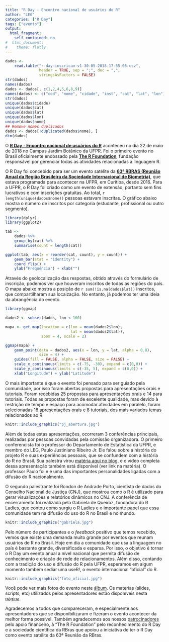 ```yaml
---
title: "R Day - Encontro nacional de usuários do R"
author: "LEG"
categories: ["R Day"]
tags: ["evento"]
output:
  html_fragment:
    self_contained: no
#  html_document:
#    theme: flatly
---
```


```r
dados <-
    read.table("r-day-inscricao-v1-30-05-2018-17-55-05.csv",
               header = TRUE, sep = ";", dec = ",",
               stringsAsFactors = FALSE)
str(dados)
names(dados)
dados <- dados[, c(1,2,4,5,6,8,9)]
names(dados) <- c("cod", "nome", "cidade", "inst", "cat", "lat", "lon")
str(dados)
unique(dados$cidade)
unique(dados$cat)
unique(dados$lat)
unique(dados$lon)
unique(dados$nome)
## Remove nomes duplicados
dados <- dados[!duplicated(dados$nome), ]
dim(dados)
```

O **[R Day - Encontro nacional de usuários do
R](http://rday.leg.ufpr.br/)** aconteceu no dia 22 de maio de 2018 no
Campus Jardim Botânico da UFPR. Foi o primeiro evento no Brasil
oficialmente endossado pela **[The R
Foundation](https://www.r-project.org/foundation/)**, fundação
responsável por gerenciar todas as atividades relacionadas à linguagem
R.

O R Day foi concebido para ser um evento satélite da **[63ª RBRAS (Reunião
Anual da Região Brasileira da Sociedade Internacional de
Biometria)](http://www.rbras.org.br/rbras63/)**, que
estava programada para acontecer na UFPR, em Curitiba, desde 2016. Para a UFPR, o R Day
foi criado como um evento de extensão, portanto sem fins
lucrativos e com inscrições gratuitas. Ao total,
`r length(unique(dados$nome))` pessoas estavam inscritas. O gráfico
abaixo mostra o número de inscritos por categoria (estudante,
profissional ou outro segmento).

```r
library(dplyr)
library(ggplot2)

tab <-
    dados %>%
    group_by(cat) %>%
    summarise(count = length(cat))

ggplot(tab, aes(x = reorder(cat, count), y = count)) +
    geom_bar(stat = "identity") +
    coord_flip() +
    ylab("Frequência") + xlab("")
```

Através do geolocalização das respostas, obtido através do
formulário de inscrição, podemos ver que houveram inscritos de todas as
regiões do país. O mapa abaixo mostra a posição de
`r sum(!is.na(dados$lat))` inscritos, que compartilharam sua locaização.
No entanto, já podemos ter uma ideia da abrangência do evento.

```r
library(ggmap)

dados2 <- subset(dados, lon < 100)

mapa <- get_map(location = c(lon = mean(dados2$lon),
                             lat = mean(dados2$lat)),
                zoom = 4, scale = 2)

ggmap(mapa) +
    geom_point(data = dados2, aes(x = lon, y = lat, alpha = 0.8),
               size = 4) +
    guides(fill = FALSE, alpha = FALSE, size = FALSE) +
    scale_x_continuous(limits = c(-75, -30), expand = c(0,0)) +
    scale_y_continuous(limits = c(-35, 5), expand = c(0,0)) +
    xlab("Longitude") + ylab("Latitude")
```

O mais importante é que o evento foi pensado para ser guiado pela comunidade, por isso
foram abertas propostas para apresentações orais e tutoriais. Foram
recebidas 25 propostas para apresentações orais e 14 para tutoriais.
Todas as propostas foram de excelente qualidade, mas devido à restrição
de tempo e espaço para acomodar atividades em paralelo, foram selecionadas 18 apresentações orais e 8 tutoriais, dos
mais variados temas relacionados ao R.

```r
knitr::include_graphics("pj_abertura.jpg")
```

Além de todas estas apresentações, ocorreram 3 conferências principais,
realizadas por pessoas convidadas pela comissão organizadora. O primeiro
conferencista foi o professor do Departamento de Estatística da UFPR, e
membro do LEG, Paulo Justiniano Ribeiro Jr. Ele falou sobre a
história do projeto R e suas experiências pessoais, que se confundem com
a história do R no Brasil. Sua palestra virou [matéria aqui no
blog](http://blog.leg.ufpr.br/archives/432), e o vídeo completa dessa
apresentação também está disponível (ver link na matéria). O professor
Paulo foi e é uma das importantes personalidades ligadas com a difusão
do R nacionalmente.

O segundo palestrante foi Rondon de Andrade Porto, cientista de dados do Conselho Nacional
de Justiça (CNJ), que mostrou como o R é utilizado para gerar
visualizações e relatórios dinâmicos no CNJ. A conferência de
encerramento foi realizada pela Gabriela de Queiroz, fundadora do R
Ladies, que contou como surgiu o R Ladies e o importante papel que essa
comunidade tem na difusão do uso do R no Brasil e no mundo.

```r
knitr::include_graphics("gabriela.jpg")
```

Pelo número de participantes e o *feedback* positivo que temos recebido,
vemos que existe uma demanda muito grande por eventos que reunam usuários de R no
Brasil. Hoje em dia a comunidade que usa a linguagem no país é bastante grande,
diversificada e esparsa. Por isso, o objetivo é tornar o R Day um evento anual a
nível nacional que permita difusão de conhecimento e criação de rede de relacionamentos.
Além disso, contando com a tradição do uso e difusão do
R pela UFPR, esperamos em algum momento também sediar uma useR!, o
evento internacional "oficial" do R.

```r
knitr::include_graphics("foto_oficial.jpg")
```

Você pode ver mais fotos do evento neste
[álbum](https://www.facebook.com/media/set/?set=a.1010180265804681.1073741833.934474600041915&type=1&l=b06fdaad14).
Os materias (slides, scripts, etc) utilizados pelos apresentadores estão
disponíveis nesta [página](http://rday.leg.ufpr.br/materiais.html).

Agradecemos a todos que compareceram, e especialmente aos apresentadores
que se disponibilizaram e fizeram o evento acontecer da melhor forma
possível. Também agradecemos aos nossos
[patrocinadores](http://rday.leg.ufpr.br/apoio.html) pelo apoio
financeiro, à "The R Foundation" pelo reconhecimento do R Day e a
sociedade científica da RBras que apoiou a iniciativa de ter o R Day
como evento satélite da 63ª Reunião da RBras.
